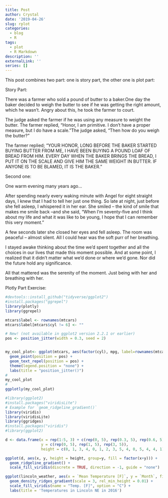 ---
title: Post
author: Crystal
date: '2019-04-26'
slug: rplot
categories:
  - blog
  - R
tags:
  - plot
  - R Markdown
description: ''
externalLink: ''
series: []
---

This post combines two part: one is story part, the other one is plot part:

Story Part:

There was a farmer who sold a pound of butter to a baker.One day the baker decided to weigh the
butter to see if he was getting the right amount, which he wasn’t. Angry about this, he took the
farmer to court.

The judge asked the farmer if he was using any measure to weight the butter. The farmer replied,
“Honor, I am primitive. I don’t have a proper measure, but I do have a scale.”The judge asked,
“Then how do you weigh the butter?”

The farmer replied; “YOUR HONOR, LONG BEFORE THE BAKER STARTED BUYING BUTTER FROM ME, I HAVE
BEEN BUYING A POUND LOAF OF BREAD FROM HIM. EVERY DAY WHEN THE BAKER BRINGS THE BREAD, I PUT IT
ON THE SCALE AND GIVE HIM THE SAME WEIGHT IN BUTTER. IF ANYONE IS TO BE BLAMED, IT IS THE
BAKER.”

Second one: 

One warm evening many years ago…

After spending nearly every waking minute with Angel for eight straight days, I knew that I had
to tell her just one thing.  So late at night, just before she fell asleep, I whispered it in
her ear.  She smiled – the kind of smile that makes me smile back –and she said, “When I’m
seventy-five and I think about my life and what it was like to be young, I hope that I can
remember this very moment.”

A few seconds later she closed her eyes and fell asleep. The room was peaceful – almost silent.
All I could hear was the soft purr of her breathing.

I stayed awake thinking about the time we’d spent together and all the choices in our lives that
made this moment possible.  And at some point, I realized that it didn’t matter what we’d done
or where we’d gone.  Nor did the future hold any significance.

All that mattered was the serenity of the moment.
Just being with her and breathing with her.

Plotly Part Exercise: 

```{r interactive, message=FALSE}
#devtools::install_github("tidyverse/ggplot2")
#install.packages("ggrepel")
library(plotly)
library(ggrepel)

mtcars$label <- rownames(mtcars)
mtcars$label[mtcars$cyl != 6] <- ""

# New! (not available in ggplot2 version 2.2.1 or earlier)
pos <- position_jitter(width = 0.3, seed = 2)


my_cool_plot<- ggplot(mtcars, aes(factor(cyl), mpg, label=rownames(mtcars) , color=cyl)) +
  geom_point(position = pos) +
  geom_text_repel(position = pos) +
  theme(legend.position = "none") +
  labs(title = "position_jitter()")
#
my_cool_plot
# 
ggplotly(my_cool_plot)

```



```{r ggextension-examples}
#library(ggplot2)
#install.packages("viridisLite")
# Example for `geom_ridgeline_gradient()`
library(viridis)
library(viridisLite)
library(ggridges)
#install.packages("viridis")
#library(ggplot2)

d <- data.frame(x = rep(1:5, 3) + c(rep(0, 5), rep(0.3, 5), rep(0.6, 5)),
                y = c(rep(0, 5), rep(1, 5), rep(3, 5)),
                height = c(0, 1, 3, 4, 0, 1, 2, 3, 5, 4, 0, 5, 4, 4, 1))

ggplot(d, aes(x, y, height = height, group=y, fill = factor(x+y))) +
  geom_ridgeline_gradient() +
  scale_fill_viridis(discrete = TRUE, direction = -1, guide = "none")

```


```{r lincoln_weather example}

ggplot(lincoln_weather, aes(x = `Mean Temperature [F]`, y = `Month`, fill = ..x..)) +
  geom_density_ridges_gradient(scale = 3, rel_min_height = 0.01) +
  scale_fill_viridis(name = "Temp. [F]", option = "C") +
  labs(title = 'Temperatures in Lincoln NE in 2016')
```